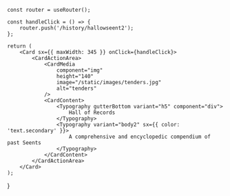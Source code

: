 
    const router = useRouter();

    const handleClick = () => {
        router.push('/history/hallowseent2');
    };

    return (
        <Card sx={{ maxWidth: 345 }} onClick={handleClick}>
            <CardActionArea>
                <CardMedia
                    component="img"
                    height="140"
                    image="/static/images/tenders.jpg"
                    alt="tenders"
                />
                <CardContent>
                    <Typography gutterBottom variant="h5" component="div">
                        Hall of Records
                    </Typography>
                    <Typography variant="body2" sx={{ color: 'text.secondary' }}>
                        A comprehensive and encyclopedic compendium of past Seents
                    </Typography>
                </CardContent>
            </CardActionArea>
        </Card>
    );
}
